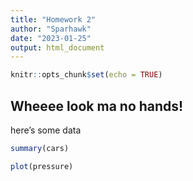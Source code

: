 ```yaml
---
title: "Homework 2"
author: "Sparhawk"
date: "2023-01-25"
output: html_document
---
```


```r
knitr::opts_chunk$set(echo = TRUE)
```

## Wheeee look ma no hands!

here's some data

```r
summary(cars)
```


```r
plot(pressure)
```


